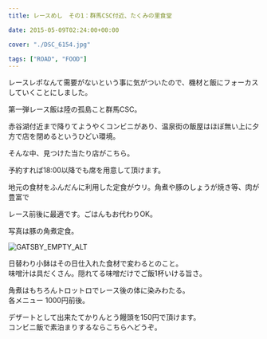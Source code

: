 ---
title: レースめし　その1：群馬CSC付近、たくみの里食堂

date: 2015-05-09T02:24:00+00:00

cover: "./DSC_6154.jpg"

tags: ["ROAD", "FOOD"]
---

レースレポなんて需要がないという事に気がついたので、機材と飯にフォーカスしていくことにしました。

第一弾レース飯は陸の孤島こと群馬CSC。

赤谷湖付近まで降りてようやくコンビニがあり、温泉街の飯屋はほぼ無い上に夕方で店を閉めるというひどい環境。

そんな中、見つけた当たり店がこちら。

<LinkBox url="https://tabelog.com/gunma/A1003/A100302/10015723/" />

予約すれば18:00以降でも席を用意して頂けます。

地元の食材をふんだんに利用した定食がウリ。角煮や豚のしょうが焼き等、肉が豊富で

レース前後に最適です。ごはんもお代わりOK。

写真は豚の角煮定食。

![GATSBY_EMPTY_ALT](./DSC_6154.jpg)

日替わり小鉢はその日仕入れた食材で変わるとのこと。<br /> 味噌汁は具だくさん。隠れてる味噌だけでご飯1杯いける旨さ。

角煮はもちろんトロットロでレース後の体に染みわたる。<br /> 各メニュー 1000円前後。

デザートとして出来たてかりんとう饅頭を150円で頂けます。<br /> コンビニ飯で素泊まりするならこちらへどうぞ。
